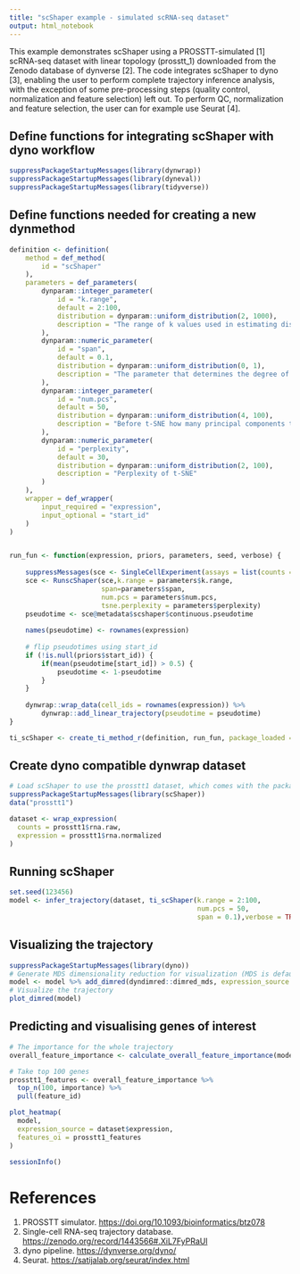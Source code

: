 ---
title: "scShaper example - simulated scRNA-seq dataset"
output: html_notebook
---

This example demonstrates scShaper using a PROSSTT-simulated [1] scRNA-seq dataset with linear topology (prosstt_1) downloaded
from the Zenodo database of dynverse [2]. The code integrates scShaper to dyno [3], enabling
the user to perform complete trajectory inference analysis, with the exception of some pre-processing steps (quality control, normalization and feature selection) left out. To perform QC, normalization and feature selection, the user can for example use Seurat [4]. 

## Define functions for integrating scShaper with dyno workflow

```{r}
suppressPackageStartupMessages(library(dynwrap))
suppressPackageStartupMessages(library(dyneval))
suppressPackageStartupMessages(library(tidyverse))
```

## Define functions needed for creating a new dynmethod
```{r}
definition <- definition(
    method = def_method(
        id = "scShaper"
    ),
    parameters = def_parameters(
        dynparam::integer_parameter(
            id = "k.range",
            default = 2:100,
            distribution = dynparam::uniform_distribution(2, 1000),
            description = "The range of k values used in estimating discrete pseudotimes"
        ),
        dynparam::numeric_parameter(
            id = "span",
            default = 0.1,
            distribution = dynparam::uniform_distribution(0, 1),
            description = "The parameter that determines the degree of smoothing in LOESS"
        ),
        dynparam::integer_parameter(
            id = "num.pcs",
            default = 50,
            distribution = dynparam::uniform_distribution(4, 100),
            description = "Before t-SNE how many principal components to use."
        ),
        dynparam::numeric_parameter(
            id = "perplexity",
            default = 30,
            distribution = dynparam::uniform_distribution(2, 100),
            description = "Perplexity of t-SNE"
        )
    ),
    wrapper = def_wrapper(
        input_required = "expression",
        input_optional = "start_id"
    )
)


run_fun <- function(expression, priors, parameters, seed, verbose) {
    
    suppressMessages(sce <- SingleCellExperiment(assays = list(counts = t(expression),logcounts = t(expression))))
    sce <- RunscShaper(sce,k.range = parameters$k.range,
                       span=parameters$span,
                       num.pcs = parameters$num.pcs,
                       tsne.perplexity = parameters$perplexity)
    pseudotime <- sce@metadata$scshaper$continuous.pseudotime
    
    names(pseudotime) <- rownames(expression)
    
    # flip pseudotimes using start_id
    if (!is.null(priors$start_id)) {
        if(mean(pseudotime[start_id]) > 0.5) {
            pseudotime <- 1-pseudotime
        }
    }
    
    dynwrap::wrap_data(cell_ids = rownames(expression)) %>%
        dynwrap::add_linear_trajectory(pseudotime = pseudotime)
}

ti_scShaper <- create_ti_method_r(definition, run_fun, package_loaded = c("SingleCellExperiment","dplyr","scShaper"))


```

## Create dyno compatible dynwrap dataset
```{r}
# Load scShaper to use the prosstt1 dataset, which comes with the package
suppressPackageStartupMessages(library(scShaper))
data("prosstt1")

dataset <- wrap_expression(
  counts = prosstt1$rna.raw,
  expression = prosstt1$rna.normalized
)
```


## Running scShaper
```{r}
set.seed(123456)
model <- infer_trajectory(dataset, ti_scShaper(k.range = 2:100,
                                               num.pcs = 50,
                                               span = 0.1),verbose = TRUE)
```

## Visualizing the trajectory
```{r}
suppressPackageStartupMessages(library(dyno))
# Generate MDS dimensionality reduction for visualization (MDS is default of dyno)
model <- model %>% add_dimred(dyndimred::dimred_mds, expression_source = dataset$expression)
# Visualize the trajectory
plot_dimred(model)
```

##  Predicting and visualising genes of interest
```{r}
# The importance for the whole trajectory
overall_feature_importance <- calculate_overall_feature_importance(model, expression_source=dataset$expression)

# Take top 100 genes
prosstt1_features <- overall_feature_importance %>% 
  top_n(100, importance) %>% 
  pull(feature_id)

```

```{r}
plot_heatmap(
  model, 
  expression_source = dataset$expression, 
  features_oi = prosstt1_features
)
```

```{r}
sessionInfo()
```


# References
1. PROSSTT simulator. [https://doi.org/10.1093/bioinformatics/btz078](https://doi.org/10.1093/bioinformatics/btz078)
2. Single-cell RNA-seq trajectory database. [https://zenodo.org/record/1443566#.XiL7FyPRaUl](https://zenodo.org/record/1443566#.XiL7FyPRaUl)
3. dyno pipeline. [https://dynverse.org/dyno/](https://dynverse.org/dyno/)
4. Seurat. [https://satijalab.org/seurat/index.html](https://satijalab.org/seurat/index.html)